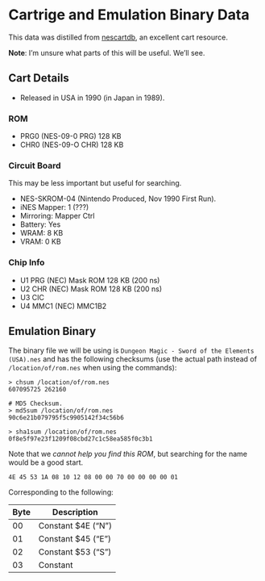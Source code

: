 # Cartrige and Emulation Binary Data

This data was distilled from [nescartdb](https://nescartdb.com/profile/view/1100/wizardry-proving-grounds-of-the-mad-overlord), an excellent cart resource.  

**Note**: I'm unsure what parts of this will be useful.  We'll see.


## Cart Details

- Released in USA in 1990 (in Japan in 1989).

### ROM

- PRG0 (NES-09-0 PRG) 128 KB
- CHR0 (NES-09-O CHR) 128 KB

### Circuit Board

This may be less important but useful for searching.

- NES-SKROM-04 (Nintendo Produced, Nov 1990 First Run).
- iNES Mapper: 1  (???)
- Mirroring: Mapper Ctrl
- Battery: Yes
- WRAM: 8 KB
- VRAM: 0 KB


### Chip Info

- U1 PRG (NEC) Mask ROM 128 KB (200 ns)
- U2 CHR (NEC) Mask ROM 128 KB (200 ns)
- U3 CIC
- U4 MMC1 (NEC) MMC1B2

## Emulation Binary

The binary file we will be using is `Dungeon Magic - Sword of the Elements (USA).nes` and has the following checksums (use the actual path instead of `/location/of/rom.nes` when using the commands):

```shell
> chsum /location/of/rom.nes
607095725 262160

# MD5 Checksum.
> md5sum /location/of/rom.nes
90c6e21b079795f5c9905142f34c56b6

> sha1sum /location/of/rom.nes
0f8e5f97e23f1209f08cbd27c1c58ea585f0c3b1
```
Note that we _cannot help you find this ROM_, but searching for the name would be a good start.

```text
4E 45 53 1A 08 10 12 08 00 00 70 00 00 00 00 01
```
Corresponding to the following:

Byte|Description
--|--
00| Constant $4E ("N")
01|  Constant $45 ("E")
02|  Constant $53 ("S")
03|  Constant 